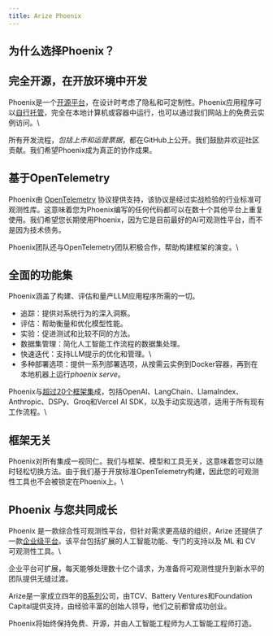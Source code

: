 ```yaml
---
title: Arize Phoenix
---
```


## 为什么选择Phoenix？

## 完全开源，在开放环境中开发

Phoenix是一个[开源平台](https://github.com/Arize-ai/phoenix)，在设计时考虑了隐私和可定制性。Phoenix应用程序可以[自行托管](/phoenix/self-hosting)，完全在本地计算机或容器中运行，也可以通过我们网站上的免费云实例访问。\\

所有开发流程，*包括上市和运营票据*，都在GitHub上公开。我们鼓励并欢迎社区贡献。我们希望Phoenix成为真正的协作成果。

## 基于OpenTelemetry

Phoenix由 [OpenTelemetry](https://opentelemetry.io/) 协议提供支持，该协议是经过实战检验的行业标准可观测性库。这意味着您为Phoenix编写的任何代码都可以在数十个其他平台上重复使用。我们希望您长期使用Phoenix，因为它是目前最好的AI可观测性平台，而不是因为技术债务。

Phoenix团队还与OpenTelemetry团队积极合作，帮助构建框架的演变。\\

## 全面的功能集

Phoenix涵盖了构建、评估和量产LLM应用程序所需的一切。

- 追踪：提供对系统行为的深入洞察。
- 评估：帮助衡量和优化模型性能。
- 实验：促进测试和比较不同的方法。
- 数据集管理：简化人工智能工作流程的数据集处理。
- 快速迭代：支持LLM提示的优化和管理。\\
- 多种部署选项：提供一系列部署选项，从按需云实例到Docker容器，再到在本地机器上运行*phoenix serve*。

Phoenix与[超过20个框架集](/phoenix/integrations)成，包括OpenAI、LangChain、LlamaIndex、Anthropic、DSPy、Groq和Vercel AI SDK，以及手动实现选项，适用于所有现有工作流程。\\

## 框架无关

Phoenix对所有集成一视同仁。我们与框架、模型和工具无关，这意味着您可以随时轻松切换方法。由于我们基于开放标准OpenTelemetry构建，因此您的可观测性工具也不会被锁定在Phoenix上。\\

## Phoenix 与您共同成长

Phoenix 是一款综合性可观测性平台，但针对需求更高级的组织，Arize 还提供了一款[企业级平台](https://arize.com/)。该平台包括扩展的人工智能功能、专门的支持以及 ML 和 CV 可观测性工具。\\

企业平台可扩展，每天能够处理数十亿个请求，为准备将可观测性提升到新水平的团队提供无缝过渡。

Arize是一家成立四年的[B系列](https://techcrunch.com/2022/09/08/arize-lands-38m-to-grow-its-mlops-platform-for-the-enterprise/?guccounter=1)公司，由TCV、Battery Ventures和Foundation Capital提供支持，由经验丰富的创始人领导，他们之前都曾成功创业。

Phoenix将始终保持免费、开源，并由人工智能工程师为人工智能工程师打造。